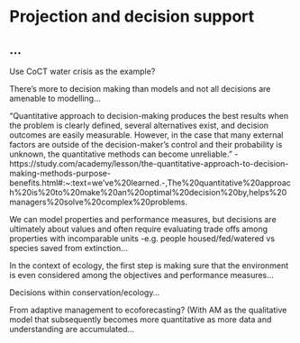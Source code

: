# Projection and decision support

## ...

Use CoCT water crisis as the example?

There’s more to decision making than models and not all decisions are amenable to modelling...

"Quantitative approach to decision-making produces the best results when the problem is clearly defined, several alternatives exist, and decision outcomes are easily measurable. However, in the case that many external factors are outside of the decision-maker's control and their probability is unknown, the quantitative methods can become unreliable." - https://study.com/academy/lesson/the-quantitative-approach-to-decision-making-methods-purpose-benefits.html#:~:text=we've%20learned.-,The%20quantitative%20approach%20is%20to%20make%20an%20optimal%20decision%20by,helps%20managers%20solve%20complex%20problems. 

We can model properties and performance measures, but decisions are ultimately about values and often require evaluating trade offs among properties with incomparable units -e.g. people housed/fed/watered vs species saved from extinction…

In the context of ecology, the first step is making sure that the environment is even considered among the objectives and performance measures…

Decisions within conservation/ecology…

From adaptive management to ecoforecasting? (With AM as the qualitative model that subsequently becomes more quantitative as more data and understanding are accumulated…
